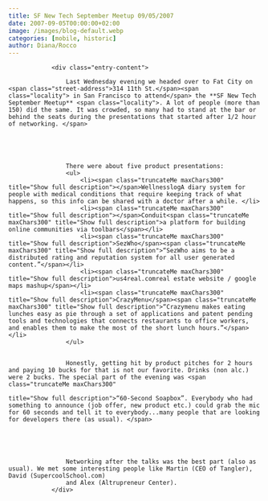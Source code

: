 ```yaml
---
title: SF New Tech September Meetup 09/05/2007
date: 2007-09-05T00:00:00+02:00
image: /images/blog-default.webp
categories: [mobile, historic]
author: Diana/Rocco
---
```


				<div class="entry-content">

					Last Wednesday evening we headed over to Fat City on <span class="street-address">314 11th St.</span><span class="locality"> in San Francisco to attend</span> the **SF New Tech September Meetup** <span class="locality">. A lot of people (more than 150) did the same. It was crowded, so many had to stand at the bar or behind the seats during the presentations that started after 1/2 hour of networking. </span>
					


					

					There were about five product presentations:
					<ul>
						<li><span class="truncateMe maxChars300" title="Show full description"></span>WellnesslogA diary system for people with medical conditions that require keeping track of what happens, so this info can be shared with a doctor after a while. </li>
						<li><span class="truncateMe maxChars300" title="Show full description"></span>Conduit<span class="truncateMe maxChars300" title="Show full description">a platform for building online communities via toolbars</span></li>
						<li><span class="truncateMe maxChars300" title="Show full description">SezWho</span><span class="truncateMe maxChars300" title="Show full description">“SezWho aims to be a distributed rating and reputation system for all user generated content.”</span></li>
						<li><span class="truncateMe maxChars300" title="Show full description">us4real.comreal estate website / google maps mashup</span></li>
						<li><span class="truncateMe maxChars300" title="Show full description">CrazyMenu</span><span class="truncateMe maxChars300" title="Show full description">“Crazymenu makes eating lunches easy as pie through a set of applications and patent pending tools and technologies that connects restaurants to office workers, and enables them to make the most of the short lunch hours.”</span></li>
					</ul>
					

					Honestly, getting hit by product pitches for 2 hours and paying 10 bucks for that is not our favorite. Drinks (non alc.) were 2 bucks. The special part of the evening was <span class="truncateMe maxChars300"
																																																	 title="Show full description">“60-Second Soapbox”. Everybody who had something to announce (job offer, new product etc.) could grab the mic for 60 seconds and tell it to everybody...many people that are looking for developers there (as usual). </span>
					


					

					Networking after the talks was the best part (also as usual). We met some interesting people like Martin (CEO of Tangler), David (SupercoolSchool.com)
					and Alex (Altrupreneur Center).
				</div>

